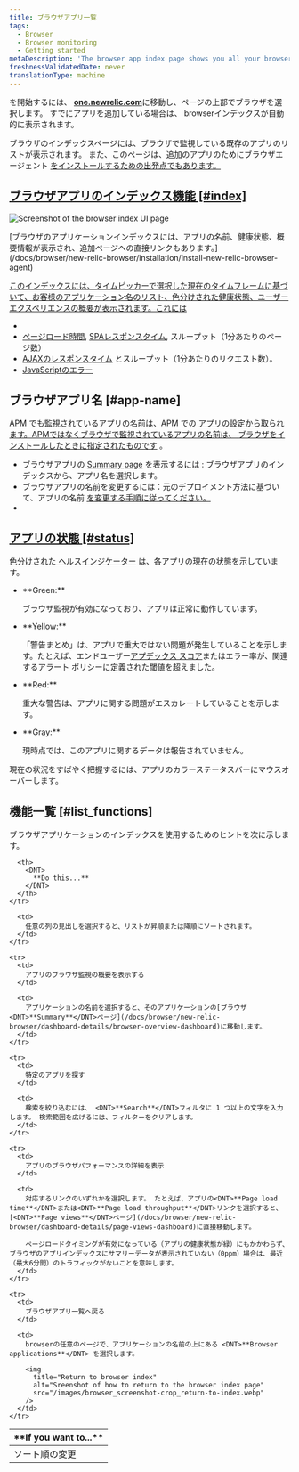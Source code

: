 ```yaml
---
title: ブラウザアプリ一覧
tags:
  - Browser
  - Browser monitoring
  - Getting started
metaDescription: 'The browser app index page shows you all your browser-monitored apps, along with their health status'
freshnessValidatedDate: never
translationType: machine
---
```


[<InlinePopover type="browser"/>](/docs/browser/new-relic-browser/getting-started/introduction-new-relic-browser)を開始するには、 <DNT>**[one.newrelic.com](https://one.newrelic.com/all-capabilities)**</DNT>に移動し、ページの上部でブラウザを選択します。 すでにアプリを追加している場合は、 browserインデックスが自動的に表示されます。

ブラウザのインデックスページには、ブラウザで監視している既存のアプリのリストが表示されます。 また、このページは、追加のアプリのためにブラウザエージェント [をインストールするための出発点でもあります。](/docs/browser/new-relic-browser/installation/install-new-relic-browser-agent)

## [ブラウザアプリのインデックス機能 \[#index\]](/docs/browser/new-relic-browser/installation/install-new-relic-browser-agent)

<img
  title="Browser index UI page"
  alt="Screenshot of the browser index UI page"
  src="/images/browser_screenshot-full_index-summary.webp"
/>

<figcaption>
  [ブラウザのアプリケーションインデックスには、アプリの名前、健康状態、概要情報が表示され、追加ページへの直接リンクもあります。](/docs/browser/new-relic-browser/installation/install-new-relic-browser-agent)
</figcaption>

[このインデックスには、タイムピッカーで選択した現在のタイムフレームに基づいて、お客様のアプリケーション名のリスト、色分けされた健康状態、ユーザーエクスペリエンスの概要が表示されます。これには](/docs/browser/new-relic-browser/installation/install-new-relic-browser-agent)

* [](/docs/browser/new-relic-browser/installation/install-new-relic-browser-agent)
* [](/docs/browser/new-relic-browser/installation/install-new-relic-browser-agent)[ページロード時間](/docs/browser/new-relic-browser/dashboard-details/page-views-dashboard), [SPAレスポンスタイム](/docs/browser/single-page-app-monitoring/use-spa-data/view-spa-data-new-relic-browser), スループット（1分あたりのページ数）
* [AJAXのレスポンスタイム](/docs/browser/new-relic-browser/dashboard-details/ajax-dashboard) とスループット（1分あたりのリクエスト数）。
* [JavaScriptのエラー](/docs/errors-inbox/browser-tab)

## ブラウザアプリ名 [#app-name]

[APM](/docs/apm/new-relic-apm/getting-started/welcome-new-relic-apm) でも監視されているアプリの名前は、APM での [アプリの設定から取られます。APMではなくブラウザで監視されているアプリの名前は、 ](/docs/apm/new-relic-apm/installation-configuration/naming-your-application)[ブラウザをインストールしたときに指定されたものです](/docs/browser/new-relic-browser/installation/install-new-relic-browser-agent) 。

* ブラウザアプリの [Summary page](/docs/browser/new-relic-browser/dashboard-details/browser-overview-dashboard) を表示するには : ブラウザアプリのインデックスから、アプリ名を選択します。
* ブラウザアプリの名前を変更するには：元のデプロイメント方法に基づいて、アプリの名前 [を変更する手順に従ってください。](/docs/browser/new-relic-browser/installation-configuration/rename-browser-apps)
* [](/docs/browser/new-relic-browser/installation-configuration/rename-browser-apps)

## [アプリの状態 \[#status\]](/docs/browser/new-relic-browser/installation-configuration/rename-browser-apps)

[色分けされた ](/docs/browser/new-relic-browser/installation-configuration/rename-browser-apps)[ヘルスインジケーター](/docs/accounts-partnerships/education/getting-started-new-relic/glossary#health-status) は、各アプリの現在の状態を示しています。

* <DNT>
    **Green:**
  </DNT>

  ブラウザ監視が有効になっており、アプリは正常に動作しています。

* <DNT>
    **Yellow:**
  </DNT>

  「警告まとめ」は、アプリで重大ではない問題が発生していることを示します。たとえば、エンドユーザー[アプデックス スコア](/docs/apm/new-relic-apm/apdex/apdex-measuring-user-satisfaction)またはエラー率が、関連するアラート ポリシーに定義された閾値を超えました。

* <DNT>
    **Red:**
  </DNT>

  重大な警告は、アプリに関する問題がエスカレートしていることを示します。

* <DNT>
    **Gray:**
  </DNT>

  現時点では、このアプリに関するデータは報告されていません。

現在の状況をすばやく把握するには、アプリのカラーステータスバーにマウスオーバーします。

## 機能一覧 [#list_functions]

ブラウザアプリケーションのインデックスを使用するためのヒントを次に示します。

<table>
  <thead>
    <tr>
      <th width={200}>
        <DNT>
          **If you want to...**
        </DNT>
      </th>

      <th>
        <DNT>
          **Do this...**
        </DNT>
      </th>
    </tr>
  </thead>

  <tbody>
    <tr>
      <td>
        ソート順の変更
      </td>

      <td>
        任意の列の見出しを選択すると、リストが昇順または降順にソートされます。
      </td>
    </tr>

    <tr>
      <td>
        アプリのブラウザ監視の概要を表示する
      </td>

      <td>
        アプリケーションの名前を選択すると、そのアプリケーションの[ブラウザ<DNT>**Summary**</DNT>ページ](/docs/browser/new-relic-browser/dashboard-details/browser-overview-dashboard)に移動します。
      </td>
    </tr>

    <tr>
      <td>
        特定のアプリを探す
      </td>

      <td>
        検索を絞り込むには、 <DNT>**Search**</DNT>フィルタに 1 つ以上の文字を入力します。 検索範囲を広げるには、フィルターをクリアします。
      </td>
    </tr>

    <tr>
      <td>
        アプリのブラウザパフォーマンスの詳細を表示
      </td>

      <td>
        対応するリンクのいずれかを選択します。 たとえば、アプリの<DNT>**Page load time**</DNT>または<DNT>**Page load throughput**</DNT>リンクを選択すると、 [<DNT>**Page views**</DNT>ページ](/docs/browser/new-relic-browser/dashboard-details/page-views-dashboard)に直接移動します。

        ページロードタイミングが有効になっている（アプリの健康状態が緑）にもかかわらず、ブラウザのアプリインデックスにサマリーデータが表示されていない（0ppm）場合は、最近（最大6分間）のトラフィックがないことを意味します。
      </td>
    </tr>

    <tr>
      <td>
        ブラウザアプリ一覧へ戻る
      </td>

      <td>
        browserの任意のページで、アプリケーションの名前の上にある <DNT>**Browser applications**</DNT> を選択します。

        <img
          title="Return to browser index"
          alt="Sreenshot of how to return to the browser index page"
          src="/images/browser_screenshot-crop_return-to-index.webp"
        />
      </td>
    </tr>
  </tbody>
</table>

